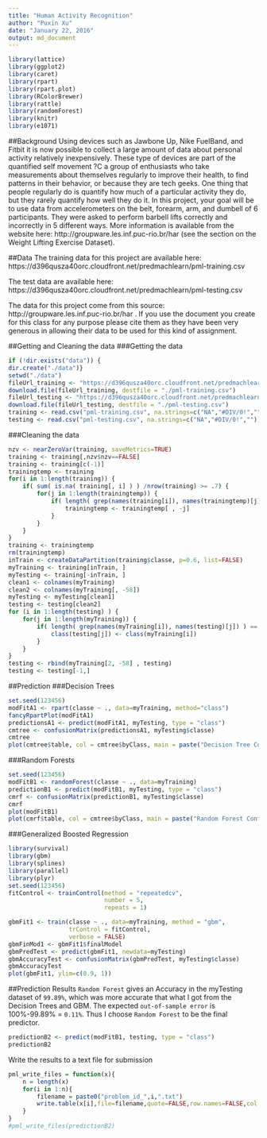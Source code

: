 ```yaml
---
title: "Human Activity Recognition"
author: "Puxin Xu"
date: "January 22, 2016"
output: md_document
---
```



```r
library(lattice)
library(ggplot2)
library(caret)
library(rpart)
library(rpart.plot)
library(RColorBrewer)
library(rattle)
library(randomForest)
library(knitr)
library(e1071)
```

##Background
Using devices such as Jawbone Up, Nike FuelBand, and Fitbit it is now possible to collect a large amount of data about personal activity relatively inexpensively. These type of devices are part of the quantified self movement ?C a group of enthusiasts who take measurements about themselves regularly to improve their health, to find patterns in their behavior, or because they are tech geeks. One thing that people regularly do is quantify how much of a particular activity they do, but they rarely quantify how well they do it. In this project, your goal will be to use data from accelerometers on the belt, forearm, arm, and dumbell of 6 participants. They were asked to perform barbell lifts correctly and incorrectly in 5 different ways. More information is available from the website here: http://groupware.les.inf.puc-rio.br/har  (see the section on the Weight Lifting Exercise Dataset).

##Data
The training data for this project are available here: https://d396qusza40orc.cloudfront.net/predmachlearn/pml-training.csv

The test data are available here:
https://d396qusza40orc.cloudfront.net/predmachlearn/pml-testing.csv

The data for this project come from this source: http://groupware.les.inf.puc-rio.br/har . If you use the document you create for this class for any purpose please cite them as they have been very generous in allowing their data to be used for this kind of assignment.

##Getting and Cleaning the data
###Getting the data
```r
if (!dir.exists("data")) { 
dir.create("./data")}
setwd("./data")
fileUrl_training <- "https://d396qusza40orc.cloudfront.net/predmachlearn/pml-training.csv"
download.file(fileUrl_training, destfile = "./pml-training.csv")
fileUrl_testing <- "https://d396qusza40orc.cloudfront.net/predmachlearn/pml-testing.csv"
download.file(fileUrl_testing, destfile = "./pml-testing.csv")
training <- read.csv("pml-training.csv", na.strings=c("NA","#DIV/0!",""))
testing <- read.csv("pml-testing.csv", na.strings=c("NA","#DIV/0!",""))
```
###Cleaning the data
```r
nzv <- nearZeroVar(training, saveMetrics=TRUE)
training <- training[,nzv$nzv==FALSE]
training <- training[c(-1)]
trainingtemp <- training
for(i in 1:length(training)) {
    if( sum( is.na( training[, i] ) ) /nrow(training) >= .7) {
        for(j in 1:length(trainingtemp)) {
            if( length( grep(names(training[i]), names(trainingtemp)[j]) ) == 1)  {
                trainingtemp <- trainingtemp[ , -j]
            }   
        } 
    }
}
training <- trainingtemp
rm(trainingtemp)
inTrain <- createDataPartition(training$classe, p=0.6, list=FALSE)
myTraining <- training[inTrain, ]
myTesting <- training[-inTrain, ]
clean1 <- colnames(myTraining)
clean2 <- colnames(myTraining[, -58])
myTesting <- myTesting[clean1]
testing <- testing[clean2]
for (i in 1:length(testing) ) {
    for(j in 1:length(myTraining)) {
        if( length( grep(names(myTraining[i]), names(testing)[j]) ) == 1)  {
            class(testing[j]) <- class(myTraining[i])
        }      
    }      
}
testing <- rbind(myTraining[2, -58] , testing)
testing <- testing[-1,]
```
##Prediction
###Decision Trees
```r
set.seed(123456)
modFitA1 <- rpart(classe ~ ., data=myTraining, method="class")
fancyRpartPlot(modFitA1)
predictionsA1 <- predict(modFitA1, myTesting, type = "class")
cmtree <- confusionMatrix(predictionsA1, myTesting$classe)
cmtree
plot(cmtree$table, col = cmtree$byClass, main = paste("Decision Tree Confusion Matrix: Accuracy =", round(cmtree$overall['Accuracy'], 4)))
```

###Random Forests
```r
set.seed(123456)
modFitB1 <- randomForest(classe ~ ., data=myTraining)
predictionB1 <- predict(modFitB1, myTesting, type = "class")
cmrf <- confusionMatrix(predictionB1, myTesting$classe)
cmrf
plot(modFitB1)
plot(cmrf$table, col = cmtree$byClass, main = paste("Random Forest Confusion Matrix: Accuracy =", round(cmrf$overall['Accuracy'], 4)))
```

###Generalized Boosted Regression
```r
library(survival)
library(gbm)
library(splines)
library(parallel)
library(plyr)
set.seed(123456)
fitControl <- trainControl(method = "repeatedcv",
                           number = 5,
                           repeats = 1)

gbmFit1 <- train(classe ~ ., data=myTraining, method = "gbm",
                 trControl = fitControl,
                 verbose = FALSE)
gbmFinMod1 <- gbmFit1$finalModel
gbmPredTest <- predict(gbmFit1, newdata=myTesting)
gbmAccuracyTest <- confusionMatrix(gbmPredTest, myTesting$classe)
gbmAccuracyTest
plot(gbmFit1, ylim=c(0.9, 1))
```

##Prediction Results
`Random Forest` gives an Accuracy in the myTesting dataset of `99.89%`, which was more accurate that what I got from the Decision Trees and GBM. The expected `out-of-sample error` is 100%-99.89% = `0.11%`. Thus I choose `Random Forest` to be the final predictor.
```r
predictionB2 <- predict(modFitB1, testing, type = "class")
predictionB2
```

Write the results to a text file for submission
```r
pml_write_files = function(x){
    n = length(x)
    for(i in 1:n){
        filename = paste0("problem_id_",i,".txt")
        write.table(x[i],file=filename,quote=FALSE,row.names=FALSE,col.names=FALSE)
    }
}
#pml_write_files(predictionB2)
```

